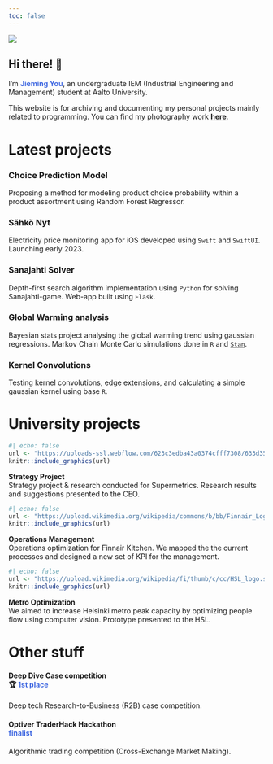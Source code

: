 ```yaml
---
toc: false
---
```



::: {.grid}

::: {.profile-photo .g-col-12 .g-col-md-6}
![](assets/profile.png)
:::

::: {.g-col-12 .g-col-md-6}
## Hi there! [👋]{.waving-hand}

I'm [**Jieming You**]{style="color: RoyalBlue;"}, an undergraduate IEM (Industrial Engineering and Management) student at Aalto University.

This website is for archiving and documenting my personal projects mainly related to programming. You can find my photography work [**here**](https://jieming.portfoliobox.net).

:::

:::

# Latest projects {.centertitle}

::: {.grid}

::: {.project .g-col-12 .g-col-md-6 onclick=location.href='https://jieming.me/prediction.html' onmouseover="" style="cursor: pointer;"}
### Choice Prediction Model
Proposing a method for modeling product choice probability within a product assortment using Random Forest Regressor.
:::

::: {.project .g-col-12 .g-col-md-6 onclick=location.href='https://jieming.me/sahkonyt.html' onmouseover="" style="cursor: pointer;"}
### Sähkö Nyt
Electricity price monitoring app for iOS developed using ```Swift``` and ```SwiftUI```. Launching early 2023.
:::

::: {.project .g-col-12 .g-col-md-6 onclick=location.href='https://1gd7kf.deta.dev' onmouseover="" style="cursor: pointer;"}
### Sanajahti Solver
Depth-first search algorithm implementation using ```Python``` for solving Sanajahti-game. Web-app built using ```Flask```.
:::

::: {.project .g-col-12 .g-col-md-6 onclick=location.href='https://jieming.me/bayesian/bayesian.html' onmouseover="" style="cursor: pointer;"}
### Global Warming analysis
Bayesian stats project analysing the global warming trend using gaussian regressions. Markov Chain Monte Carlo simulations done in ```R``` and [```Stan```](https://mc-stan.org).
:::

::: {.project .g-col-12 .g-col-md-6 onclick=location.href='https://jieming.me/convolution.html' onmouseover="" style="cursor: pointer;"}
### Kernel Convolutions
Testing kernel convolutions, edge extensions, and calculating a simple gaussian kernel using base ```R```.
:::

:::

# University projects {.centertitle}

::: {.grid}
::: {.logo .g-col-6 .g-col-md-6 layout="[[-1], [1], [-1]]" onclick=location.href='https://supermetrics.com' onmouseover="" style="cursor: pointer;"}
```r
#| echo: false
url <- "https://uploads-ssl.webflow.com/623c3edba43a0374cfff7308/633d358284c2264830b95685_New-SM-logo_Black-p-500.png"
knitr::include_graphics(url)
```
:::

::: {.desc .g-col-6 .g-col-md-6}
**Strategy Project**<br/>
Strategy project & research conducted for Supermetrics. Research results and suggestions presented to the CEO.
:::

::: {.g-col-6 .g-col-md-6 layout="[[-1], [1], [-1]]" onclick=location.href='https://www.finnair.com' onmouseover="" style="cursor: pointer;"}
```r
#| echo: false
url <- "https://upload.wikimedia.org/wikipedia/commons/b/bb/Finnair_Logo.svg"
knitr::include_graphics(url)
```
:::
::: {.desc .g-col-6 .g-col-md-6}
**Operations Management**<br/>
Operations optimization for Finnair Kitchen. We mapped the the 
current processes and designed a new set of KPI for the management.
:::

::: {.g-col-6 .g-col-md-6 layout="[[-1], [1], [-1]]" onclick=location.href='https://www.hsl.fi' onmouseover="" style="cursor: pointer;"}
```r
#| echo: false
url <- "https://upload.wikimedia.org/wikipedia/fi/thumb/c/cc/HSL_logo.svg/1280px-HSL_logo.svg.png"
knitr::include_graphics(url)
```
:::
::: {.desc .g-col-6 .g-col-md-6}
**Metro Optimization**<br/>
We aimed to increase Helsinki metro peak capacity by optimizing people flow
using computer vision. Prototype presented to the HSL.
:::
:::

# Other stuff {.centertitle}

::: {.grid}

::: {.project .g-col-12 .g-col-md-6 onclick=location.href='https://deep-dive-8f0636.webflow.io' onmouseover="" style="cursor: pointer;"}
#### Deep Dive Case competition <br/> 🏆 [1st place]{style="color: RoyalBlue;"}
Deep tech Research-to-Business (R2B) case competition.
:::

::: {.project .g-col-12 .g-col-md-6 onclick=location.href='https://optiver.com/competitions/traderhack2022/' onmouseover="" style="cursor: pointer;"}
#### Optiver TraderHack Hackathon <br/> [finalist]{style="color: RoyalBlue;"}
Algorithmic trading competition (Cross-Exchange Market Making).
:::

:::